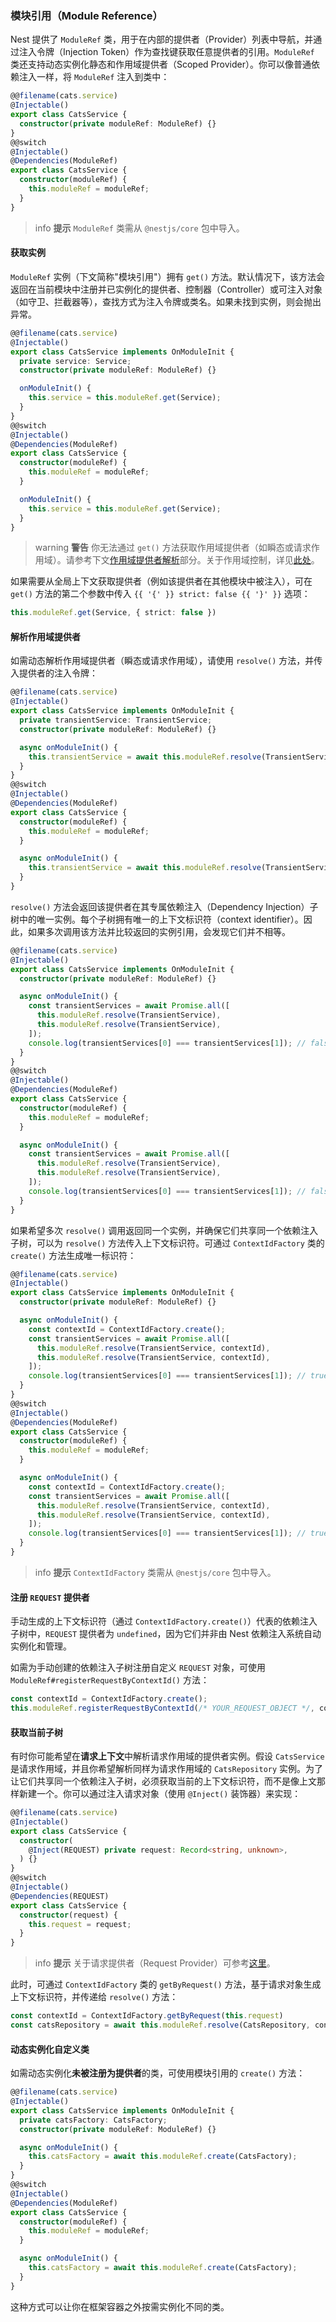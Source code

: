 ### 模块引用（Module Reference）

Nest 提供了 `ModuleRef` 类，用于在内部的提供者（Provider）列表中导航，并通过注入令牌（Injection Token）作为查找键获取任意提供者的引用。`ModuleRef` 类还支持动态实例化静态和作用域提供者（Scoped Provider）。你可以像普通依赖注入一样，将 `ModuleRef` 注入到类中：

```typescript
@@filename(cats.service)
@Injectable()
export class CatsService {
  constructor(private moduleRef: ModuleRef) {}
}
@@switch
@Injectable()
@Dependencies(ModuleRef)
export class CatsService {
  constructor(moduleRef) {
    this.moduleRef = moduleRef;
  }
}
```

> info **提示** `ModuleRef` 类需从 `@nestjs/core` 包中导入。

#### 获取实例

`ModuleRef` 实例（下文简称"模块引用"）拥有 `get()` 方法。默认情况下，该方法会返回在当前模块中注册并已实例化的提供者、控制器（Controller）或可注入对象（如守卫、拦截器等），查找方式为注入令牌或类名。如果未找到实例，则会抛出异常。

```typescript
@@filename(cats.service)
@Injectable()
export class CatsService implements OnModuleInit {
  private service: Service;
  constructor(private moduleRef: ModuleRef) {}

  onModuleInit() {
    this.service = this.moduleRef.get(Service);
  }
}
@@switch
@Injectable()
@Dependencies(ModuleRef)
export class CatsService {
  constructor(moduleRef) {
    this.moduleRef = moduleRef;
  }

  onModuleInit() {
    this.service = this.moduleRef.get(Service);
  }
}
```

> warning **警告** 你无法通过 `get()` 方法获取作用域提供者（如瞬态或请求作用域）。请参考下文<a href="https://docs.nestjs.com/fundamentals/module-ref#resolving-scoped-providers">作用域提供者解析</a>部分。关于作用域控制，详见[此处](/fundamentals/injection-scopes)。

如果需要从全局上下文获取提供者（例如该提供者在其他模块中被注入），可在 `get()` 方法的第二个参数中传入 `{{ '{' }} strict: false {{ '}' }}` 选项：

```typescript
this.moduleRef.get(Service, { strict: false })
```

#### 解析作用域提供者

如需动态解析作用域提供者（瞬态或请求作用域），请使用 `resolve()` 方法，并传入提供者的注入令牌：

```typescript
@@filename(cats.service)
@Injectable()
export class CatsService implements OnModuleInit {
  private transientService: TransientService;
  constructor(private moduleRef: ModuleRef) {}

  async onModuleInit() {
    this.transientService = await this.moduleRef.resolve(TransientService);
  }
}
@@switch
@Injectable()
@Dependencies(ModuleRef)
export class CatsService {
  constructor(moduleRef) {
    this.moduleRef = moduleRef;
  }

  async onModuleInit() {
    this.transientService = await this.moduleRef.resolve(TransientService);
  }
}
```

`resolve()` 方法会返回该提供者在其专属依赖注入（Dependency Injection）子树中的唯一实例。每个子树拥有唯一的上下文标识符（context identifier）。因此，如果多次调用该方法并比较返回的实例引用，会发现它们并不相等。

```typescript
@@filename(cats.service)
@Injectable()
export class CatsService implements OnModuleInit {
  constructor(private moduleRef: ModuleRef) {}

  async onModuleInit() {
    const transientServices = await Promise.all([
      this.moduleRef.resolve(TransientService),
      this.moduleRef.resolve(TransientService),
    ]);
    console.log(transientServices[0] === transientServices[1]); // false
  }
}
@@switch
@Injectable()
@Dependencies(ModuleRef)
export class CatsService {
  constructor(moduleRef) {
    this.moduleRef = moduleRef;
  }

  async onModuleInit() {
    const transientServices = await Promise.all([
      this.moduleRef.resolve(TransientService),
      this.moduleRef.resolve(TransientService),
    ]);
    console.log(transientServices[0] === transientServices[1]); // false
  }
}
```

如果希望多次 `resolve()` 调用返回同一个实例，并确保它们共享同一个依赖注入子树，可以为 `resolve()` 方法传入上下文标识符。可通过 `ContextIdFactory` 类的 `create()` 方法生成唯一标识符：

```typescript
@@filename(cats.service)
@Injectable()
export class CatsService implements OnModuleInit {
  constructor(private moduleRef: ModuleRef) {}

  async onModuleInit() {
    const contextId = ContextIdFactory.create();
    const transientServices = await Promise.all([
      this.moduleRef.resolve(TransientService, contextId),
      this.moduleRef.resolve(TransientService, contextId),
    ]);
    console.log(transientServices[0] === transientServices[1]); // true
  }
}
@@switch
@Injectable()
@Dependencies(ModuleRef)
export class CatsService {
  constructor(moduleRef) {
    this.moduleRef = moduleRef;
  }

  async onModuleInit() {
    const contextId = ContextIdFactory.create();
    const transientServices = await Promise.all([
      this.moduleRef.resolve(TransientService, contextId),
      this.moduleRef.resolve(TransientService, contextId),
    ]);
    console.log(transientServices[0] === transientServices[1]); // true
  }
}
```

> info **提示** `ContextIdFactory` 类需从 `@nestjs/core` 包中导入。

#### 注册 `REQUEST` 提供者

手动生成的上下文标识符（通过 `ContextIdFactory.create()`）代表的依赖注入子树中，`REQUEST` 提供者为 `undefined`，因为它们并非由 Nest 依赖注入系统自动实例化和管理。

如需为手动创建的依赖注入子树注册自定义 `REQUEST` 对象，可使用 `ModuleRef#registerRequestByContextId()` 方法：

```typescript
const contextId = ContextIdFactory.create();
this.moduleRef.registerRequestByContextId(/* YOUR_REQUEST_OBJECT */, contextId);
```

#### 获取当前子树

有时你可能希望在**请求上下文**中解析请求作用域的提供者实例。假设 `CatsService` 是请求作用域，并且你希望解析同样为请求作用域的 `CatsRepository` 实例。为了让它们共享同一个依赖注入子树，必须获取当前的上下文标识符，而不是像上文那样新建一个。你可以通过注入请求对象（使用 `@Inject()` 装饰器）来实现：

```typescript
@@filename(cats.service)
@Injectable()
export class CatsService {
  constructor(
    @Inject(REQUEST) private request: Record<string, unknown>,
  ) {}
}
@@switch
@Injectable()
@Dependencies(REQUEST)
export class CatsService {
  constructor(request) {
    this.request = request;
  }
}
```

> info **提示** 关于请求提供者（Request Provider）可参考[这里](https://docs.nestjs.com/fundamentals/injection-scopes#request-provider)。

此时，可通过 `ContextIdFactory` 类的 `getByRequest()` 方法，基于请求对象生成上下文标识符，并传递给 `resolve()` 方法：

```typescript
const contextId = ContextIdFactory.getByRequest(this.request)
const catsRepository = await this.moduleRef.resolve(CatsRepository, contextId)
```

#### 动态实例化自定义类

如需动态实例化**未被注册为提供者**的类，可使用模块引用的 `create()` 方法：

```typescript
@@filename(cats.service)
@Injectable()
export class CatsService implements OnModuleInit {
  private catsFactory: CatsFactory;
  constructor(private moduleRef: ModuleRef) {}

  async onModuleInit() {
    this.catsFactory = await this.moduleRef.create(CatsFactory);
  }
}
@@switch
@Injectable()
@Dependencies(ModuleRef)
export class CatsService {
  constructor(moduleRef) {
    this.moduleRef = moduleRef;
  }

  async onModuleInit() {
    this.catsFactory = await this.moduleRef.create(CatsFactory);
  }
}
```

这种方式可以让你在框架容器之外按需实例化不同的类。

<app-banner-devtools></app-banner-devtools>
